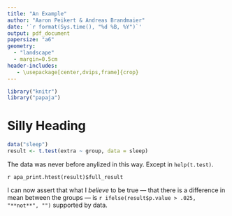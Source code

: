 ```yaml
---
title: "An Example"
author: "Aaron Peikert & Andreas Brandmaier"
date: '`r format(Sys.time(), "%d %B, %Y")`'
output: pdf_document
papersize: "a6"
geometry:
  - "landscape"
  - margin=0.5cm
header-includes:
   - \usepackage[center,dvips,frame]{crop}
---
```


```r
library("knitr")
library("papaja")
```

# Silly Heading

```r
data("sleep")
result <- t.test(extra ~ group, data = sleep)
```

The data was never before anylized in this way. Except in `help(t.test)`.

`r apa_print.htest(result)$full_result`

I can now assert that what I *believe* to be true
--- that there is a difference in mean between the groups ---
is `r ifelse(result$p.value > .025, "**not**", "")` supported by data.

